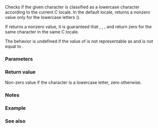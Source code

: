 {{cpp/title|islower}}
{{cpp/string/byte/navbar}}
{{ddcl|header=cctype|
int islower( int ch );
}}

Checks if the given character is classified as a lowercase character according to the current C locale. In the default {{c|"C"}} locale, {{tt|std::islower}} returns a nonzero value only for the lowercase letters ({{tt|abcdefghijklmnopqrstuvwxyz}}).

If {{tt|islower}} returns a nonzero value, it is guaranteed that {{lc|std::iscntrl}}, {{lc|std::isdigit}}, {{lc|std::ispunct}}, and {{lc|std::isspace}} return zero for the same character in the same C locale.

The behavior is undefined if the value of {{c|ch}} is not representable as {{c/core|unsigned char}} and is not equal to {{c|EOF}}.

===Parameters===
{{par begin}}
{{par|ch|character to classify}}
{{par end}}

===Return value===
Non-zero value if the character is a lowercase letter, zero otherwise.

===Notes===
{{cpp/string/byte/note unsigned char}}

===Example===
{{example|
|code=
#include &lt;cctype&gt;
#include &lt;clocale&gt;
#include &lt;iostream&gt;
 
int main()
{
    unsigned char c = '\xe5'; // letter å in ISO-8859-1
 
    std::cout &lt;&lt; "islower(\'\\xe5\', default C locale) returned "
              &lt;&lt; std::boolalpha &lt;&lt; (bool)std::islower(c) &lt;&lt; '\n';
 
    std::setlocale(LC_ALL, "en_GB.iso88591");
    std::cout &lt;&lt; "islower(\'\\xe5\', ISO-8859-1 locale) returned "
              &lt;&lt; std::boolalpha &lt;&lt; (bool)std::islower(c) &lt;&lt; '\n';

}
|p=true
|output=
islower('\xe5', default C locale) returned false
islower('\xe5', ISO-8859-1 locale) returned true
}}

===See also===
{{dsc begin}}
{{dsc inc|cpp/locale/dsc islower}}
{{dsc inc|cpp/string/wide/dsc iswlower}}
{{dsc see c|c/string/byte/islower}}
{{dsc end}}

{{cpp/string/character classes}}

{{langlinks|de|es|fr|it|ja|pl|pt|ru|zh}}